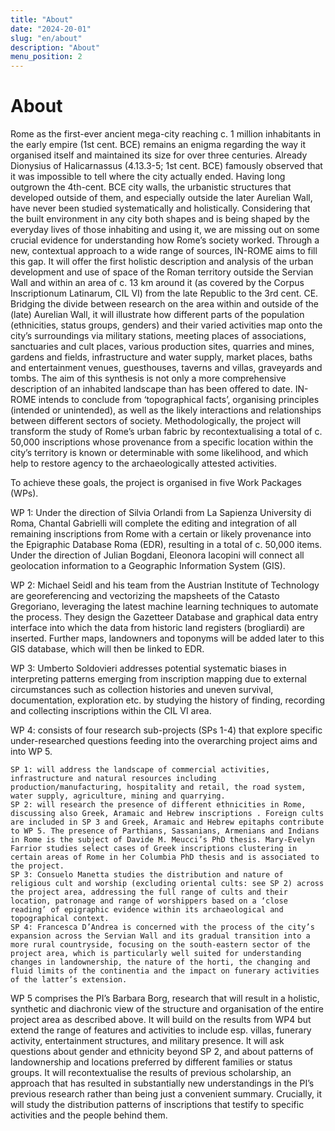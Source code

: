 ```yaml
---
title: "About"
date: "2024-20-01"
slug: "en/about"
description: "About"
menu_position: 2
---
```


# About

Rome as the first-ever ancient mega-city reaching c. 1 million inhabitants in the early empire (1st cent. BCE) remains an enigma regarding the way it organised itself and maintained its size for over three centuries. Already Dionysius of Halicarnassus (4.13.3-5; 1st cent. BCE) famously observed that it was impossible to tell where the city actually ended. Having long outgrown the 4th-cent. BCE city walls, the urbanistic structures that developed outside of them, and especially outside the later Aurelian Wall, have never been studied systematically and holistically. Considering that the built environment in any city both shapes and is being shaped by the everyday lives of those inhabiting and using it, we are missing out on some crucial evidence for understanding how Rome’s society worked.
Through a new, contextual approach to a wide range of sources, IN-ROME aims to fill this gap. It will offer the first holistic description and analysis of the urban development and use of space of the Roman territory outside the Servian Wall and within an area of c. 13 km around it (as covered by the Corpus Inscriptionum Latinarum, CIL VI) from the late Republic to the 3rd cent. CE. Bridging the divide between research on the area within and outside of the (late) Aurelian Wall, it will illustrate how different parts of the population (ethnicities, status groups, genders) and their varied activities map onto the city’s surroundings via military stations, meeting places of associations, sanctuaries and cult places, various production sites, quarries and mines, gardens and fields, infrastructure and water supply, market places, baths and entertainment venues, guesthouses, taverns and villas, graveyards and tombs. The aim of this synthesis is not only a more comprehensive description of an inhabited landscape than has been offered to date. IN-ROME intends to conclude from ‘topographical facts’, organising principles (intended or unintended), as well as the likely interactions and relationships between different sectors of society. Methodologically, the project will transform the study of Rome’s urban fabric by recontextualising a total of c. 50,000 inscriptions whose provenance from a specific location within the city’s territory is known or determinable with some likelihood, and which help to restore agency to the archaeologically attested activities.

To achieve these goals, the project is organised in five Work Packages (WPs).

WP 1: Under the direction of Silvia Orlandi from La Sapienza University di Roma, Chantal Gabrielli will complete the editing and integration of all remaining inscriptions from Rome with a certain or likely provenance into the Epigraphic Database Roma (EDR), resulting in a total of c. 50,000 items. Under the direction of Julian Bogdani, Eleonora Iacopini will connect all geolocation information to a Geographic Information System (GIS).

WP 2: Michael Seidl and his team from the Austrian Institute of Technology are georeferencing and vectorizing the mapsheets of the Catasto Gregoriano, leveraging the latest machine learning techniques to automate the process. They design the Gazetteer Database and graphical data entry interface into which the data from historic land registers (brogliardi) are inserted. Further maps, landowners and toponyms will be added later to this GIS database, which will then be linked to EDR.

WP 3: Umberto Soldovieri addresses potential systematic biases in interpreting patterns emerging from inscription mapping due to external circumstances such as collection histories and uneven survival, documentation, exploration etc. by studying the history of finding, recording and collecting inscriptions within the CIL VI area.

WP 4: consists of four research sub-projects (SPs 1-4) that explore specific under-researched questions feeding into the overarching project aims and into WP 5.

    SP 1: will address the landscape of commercial activities, infrastructure and natural resources including production/manufacturing, hospitality and retail, the road system, water supply, agriculture, mining and quarrying.
    SP 2: will research the presence of different ethnicities in Rome, discussing also Greek, Aramaic and Hebrew inscriptions . Foreign cults are included in SP 3 and Greek, Aramaic and Hebrew epitaphs contribute to WP 5. The presence of Parthians, Sassanians, Armenians and Indians in Rome is the subject of Davide M. Meucci’s PhD thesis. Mary-Evelyn Farrior studies select cases of Greek inscriptions clustering in certain areas of Rome in her Columbia PhD thesis and is associated to the project.
    SP 3: Consuelo Manetta studies the distribution and nature of religious cult and worship (excluding oriental cults: see SP 2) across the project area, addressing the full range of cults and their location, patronage and range of worshippers based on a ‘close reading’ of epigraphic evidence within its archaeological and topographical context.
    SP 4: Francesca D’Andrea is concerned with the process of the city’s expansion across the Servian Wall and its gradual transition into a more rural countryside, focusing on the south-eastern sector of the project area, which is particularly well suited for understanding changes in landownership, the nature of the horti, the changing and fluid limits of the continentia and the impact on funerary activities of the latter’s extension.

WP 5 comprises the PI’s Barbara Borg, research that will result in a holistic, synthetic and diachronic view of the structure and organisation of the entire project area as described above. It will build on the results from WP4 but extend the range of features and activities to include esp. villas, funerary activity, entertainment structures, and military presence. It will ask questions about gender and ethnicity beyond SP 2, and about patterns of landownership and locations preferred by different families or status groups. It will recontextualise the results of previous scholarship, an approach that has resulted in substantially new understandings in the PI’s previous research rather than being just a convenient summary. Crucially, it will study the distribution patterns of inscriptions that testify to specific activities and the people behind them.
